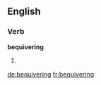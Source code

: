 ==English==

===Verb===
'''bequivering'''

# {{present participle of|[[bequiver]]}}

[[de:bequivering]]
[[fr:bequivering]]